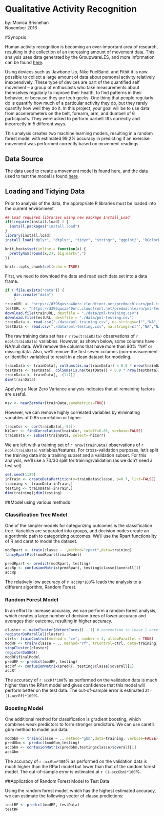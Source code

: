 Qualitative Activity Recognition
==========================================================================
by: Monica Brisnehan  
November 2016

#Synopsis

Human activity recognition is becoming an ever-important area of research, resulting in the collection of an increasing amount of movement data. This analysis uses data generated by the GroupwareLES, and more information can be found [here]( http://groupware.les.inf.puc-rio.br/har).

Using devices such as Jawbone Up, Nike FuelBand, and Fitbit it is now possible to collect a large amount of data about personal activity relatively inexpensively. These type of devices are part of the quantified self movement – a group of enthusiasts who take measurements about themselves regularly to improve their health, to find patterns in their behavior, or because they are tech geeks. One thing that people regularly do is quantify how much of a particular activity they do, but they rarely quantify how well they do it. In this project, your goal will be to use data from accelerometers on the belt, forearm, arm, and dumbell of 6 participants. They were asked to perform barbell lifts correctly and incorrectly in 5 different ways.

This analysis creates two machine learning models, resulting in a random forest model with estimated 99.2% accuracy in predicting if an exercise movement was performed correctly based on movement readings.

## Data Source

The data used to create a movement model is found [here](https://d396qusza40orc.cloudfront.net/predmachlearn/pml-training.csv), and the data used to test the model is found [here](https://d396qusza40orc.cloudfront.net/predmachlearn/pml-testing.csv)

## Loading and Tidying Data

Prior to analysis of the data, the appropriate R libraries must be loaded into the current environment

```r
## Load required libraries using new package Install_Load
if(!require(install.load) ) {
  install.packages("install.load")
}
library(install.load)
install_load("dplyr", "dtplyr", "tidyr", "stringr", "ggplot2", "RColorBrewer", "knitr","caret","rattle","corrplot", "rpart", "rpart.plot", "parallel","doParallel")
```

```r
knit_hooks$set(inline = function(x) {
  prettyNum(round(x,2), big.mark=",")
})
```

```r
knitr::opts_chunk$set(echo = TRUE)
```

First, we need to download the data and read each data set into a data frame.
```r
if (!file.exists("data")) {
    dir.create("data")
    }
trainURL <- "https://d396qusza40orc.cloudfront.net/predmachlearn/pml-training.csv"
testURL <- "https://d396qusza40orc.cloudfront.net/predmachlearn/pml-testing.csv"    
download.file(trainURL, destfile = "./data/pml-training.csv")
download.file(testURL, destfile = "./data/pml-testing.csv")
trainData <- read.csv("./data/pml-training.csv", na.strings=c("","NA","NaN"))
testData <- read.csv("./data/pml-testing.csv", na.strings=c("","NA","NaN"))
```
The raw training data set has `r nrow(trainData)` observations of `r ncol(trainData)` variables. However, as shown below, some columns have NA/null data. We'll remove the columns that have more than 90% "NA" or missing data. Also, we'll remove the first seven columns (non-measurement or identifier variables) to result in a clean dataset for modeling. 

```r
trainData <- trainData[, colSums(is.na(trainData)) < 0.9 * nrow(trainData)] 
testData <- testData[, colSums(is.na(testData)) < 0.9 * nrow(testData)]
trainData <- trainData[, -(1:7)]
dim(trainData)
```

Applying a Near Zero Variance analysis indicates that all remaining factors are useful.

``` r
nsv <- nearZeroVar(trainData,saveMetrics=TRUE)
```

However, we can remove highly correlated variables by eliminating variables of 0.85 correlation or higher.

``` r
trainCor <- cor(trainData[,-53])
hiCorr <- findCorrelation(trainCor, cutoff=0.85, verbose=FALSE)
trainData <- subset(trainData, select=-hiCorr)
```

We are left with a training set of `r nrow(trainData)` observations of `r ncol(trainData)` variables/features. For cross-validation purposes, let's split the training data into a training subset and a validation subset. For this analysis, we'll use a 70/30 split for training/validation (as we don't need a test set).

```r
set.seed(1129)
inTrain <- createDataPartition(y=trainData$classe, p=0.7, list=FALSE)
training <- trainData[inTrain,]
testing <- trainData[-inTrain,]
dim(training);dim(testing)
```

##Model using various methods

### Classification Tree Model

One of the simpler models for categorizing outcomes is the classification tree. Variables are separated into groups, and decision nodes create an algorithmic path to categorizing outcomes. We'll use the Rpart functionality of R and caret to model the dataset.
``` r
modRpart <- train(classe ~ .,method="rpart",data=training)
fancyRpartPlot(modRpart$finalModel)

predRpart <- predict(modRpart, testing)
accRp <- confusionMatrix(predRpart, testing$classe)$overall[1]
accRp
```

The relatively low accuracy of `r accRp*100`% leads the analysis to a different algorithm, Random Forest.

### Random Forest Model

In an effort to increase accuracy, we can perform a random forest analysis, which creates a large number of decision trees of lower accuracy and averages their outcome, resulting in higher accuracy.
``` r
cluster <- makeCluster(detectCores() - 1) # convention to leave 1 core for OS
registerDoParallel(cluster)
ctrl<- trainControl(method = "cv", number = 4, allowParallel = TRUE)
modRF <- train(classe ~ ., method="rf", trControl=ctrl, data=training, importance=TRUE, proximity=FALSE)
stopCluster(cluster)
registerDoSEQ()
modRF$finalModel
predRF <- predict(modRF, testing)
accRf <- confusionMatrix(predRF, testing$classe)$overall[1]
accRf
```
The accuracy of `r accRf*100`% as performed on the validation data is much higher than the RPart model and gives confidence that this model will perform better on the test data. The out-of-sample error is estimated at `r (1-accRf)*100`%.

### Boosting Model

One additional method for classification is gradient boosting, which combines weak predictors to form stronger predictors. We can use caret's gbm method to model our data.
``` r
modGbm <- train(classe ~ ., method="gbm",data=training, verbose=FALSE)
predGbm <- predict(modGbm,testing)
accGbm <- confusionMatrix(predGbm,testing$classe)$overall[1]
accGbm
```
The accuracy of `r accGbm*100`% as performed on the validation data is much higher than the RPart model but lower than that of the random forest model. The out-of-sample error is estimated at `r (1-accGbm)*100`%.

##Application of Random Forest Model to Test Data

Using the random forest model, which has the highest estimated accuracy, we can estimate the following vector of classe predictions:
```r
testRF <- predict(modRF, testData)
testRF
```


